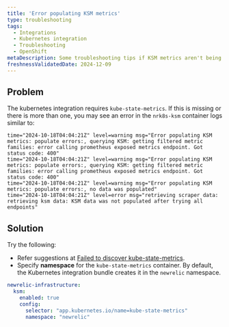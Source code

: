```yaml
---
title: 'Error populating KSM metrics'
type: troubleshooting
tags:
  - Integrations
  - Kubernetes integration
  - Troubleshooting
  - OpenShift
metaDescription: Some troubleshooting tips if KSM metrics aren't being populated
freshnessValidatedDate: 2024-12-09
---
```

## Problem

The kubernetes integration requires `kube-state-metrics`. If this is missing or there is more than one, you may see an error in the `nrk8s-ksm` container logs similar to:
```shell
time="2024-10-18T04:04:21Z" level=warning msg="Error populating KSM metrics: populate errors:, querying KSM: getting filtered metric families: error calling prometheus exposed metrics endpoint. Got status code: 400"
time="2024-10-18T04:04:21Z" level=warning msg="Error populating KSM metrics: populate errors:, querying KSM: getting filtered metric families: error calling prometheus exposed metrics endpoint. Got status code: 400"
time="2024-10-18T04:04:21Z" level=warning msg="Error populating KSM metrics: populate errors:, no data was populated"
time="2024-10-18T04:04:21Z" level=error msg="retrieving scraper data: retrieving ksm data: KSM data was not populated after trying all endpoints"
```
## Solution

Try the following: 
* Refer suggestions at [Failed to discover kube-state-metrics](/docs/kubernetes-pixie/kubernetes-integration/troubleshooting/common-error-messages/failed-discover-kube).
* Specify **namespace** for the `kube-state-metrics` container. By default, the Kubernetes integration bundle creates it in the `newrelic` namespace.
```yaml
newrelic-infrastructure:
  ksm:
    enabled: true
    config:
      selector: "app.kubernetes.io/name=kube-state-metrics"
      namespace: "newrelic"
```